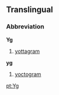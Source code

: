 ==Translingual==
===Abbreviation===

'''Yg'''

# [[yottagram]]

'''yg'''

# [[yoctogram]]

[[pt:Yg]]